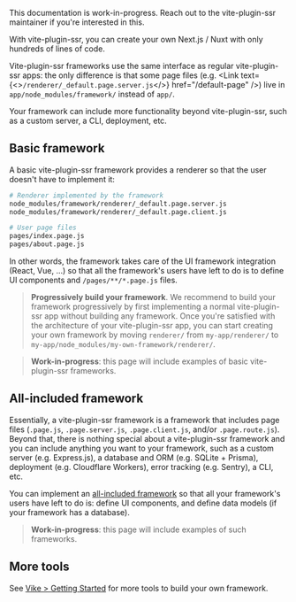 
<Warning>This documentation is work-in-progress. Reach out to the vite-plugin-ssr maintainer if you're interested in this.</Warning>

With vite-plugin-ssr, you can create your own Next.js / Nuxt with only hundreds of lines of code.

Vite-plugin-ssr frameworks use the same interface as regular vite-plugin-ssr apps: the only difference is that some page files (e.g. <Link text={<><code>/renderer/_default.page.server.js</code></>} href="/default-page" />) live in `app/node_modules/framework/` instead of `app/`.

Your framework can include more functionality beyond vite-plugin-ssr, such as a custom server, a CLI, deployment, etc.


## Basic framework

A basic vite-plugin-ssr framework provides a renderer so that the user doesn't have to implement it:

```bash
# Renderer implemented by the framework
node_modules/framework/renderer/_default.page.server.js
node_modules/framework/renderer/_default.page.client.js

# User page files
pages/index.page.js
pages/about.page.js
```

In other words, the framework takes care of the UI framework integration (React, Vue, ...) so that all the framework's users have left to do is to define UI components and `/pages/**/*.page.js` files.

> **Progressively build your framework**. We recommend to build your framework progressively by first implementing a normal vite-plugin-ssr app without building any framework. Once you're satisfied with the architecture of your vite-plugin-ssr app, you can start creating your own framework by moving `renderer/` from `my-app/renderer/` to `my-app/node_modules/my-own-framework/renderer/`.

> **Work-in-progress**: this page will include examples of basic vite-plugin-ssr frameworks.


## All-included framework

Essentially, a vite-plugin-ssr framework is a framework that includes page files (`.page.js`, `.page.server.js`, `.page.client.js`, and/or `.page.route.js`). Beyond that, there is nothing special about a vite-plugin-ssr framework and you can include anything you want to your framework, such as a custom server (e.g. Express.js), a database and ORM (e.g. SQLite + Prisma), deployment (e.g. Cloudflare Workers), error tracking (e.g. Sentry), a CLI, etc.

You can implement an [all-included framework](https://vike.land/#all-included) so that all your framework's users have left to do is: define UI components, and define data models (if your framework has a database).

> **Work-in-progress**: this page will include examples of such frameworks.

## More tools

See [Vike > Getting Started](https://vike.land/#getting-started) for more tools to build your own framework.
